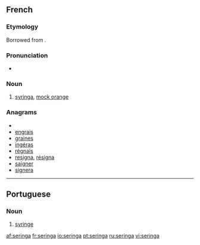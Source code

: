 ==French==
===Etymology===
Borrowed from {{etyl|la|fr}} {{term|syringa}}.

===Pronunciation===
*{{IPA|/s(ə)ʁɛ̃ɡa/|lang=fr}}

===Noun===
{{fr-noun|m}}

# {{plants|lang=fr}} [[syringa]], [[mock orange]]

===Anagrams===
* {{alphagram|aeginrs}}
* [[engrais#French|engrais]]
* [[graines#French|graines]]
* [[ingéras#French|ingéras]]
* [[régnais#French|régnais]]
* [[resigna#French|resigna]], [[résigna#French|résigna]]
* [[saigner#French|saigner]]
* [[signera#French|signera]]

----

==Portuguese==

===Noun===
{{pt-noun-f}}

# [[syringe]]

[[af:seringa]]
[[fr:seringa]]
[[io:seringa]]
[[pt:seringa]]
[[ru:seringa]]
[[vi:seringa]]